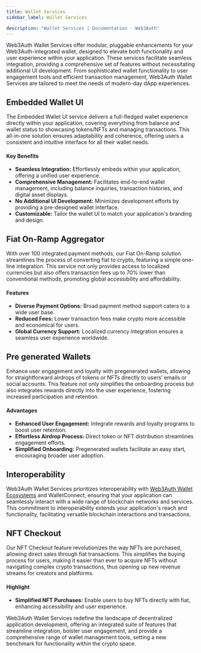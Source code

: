 ```yaml
---
title: Wallet Services
sidebar_label: Wallet Services

description: "Wallet Services | Documentation - Web3Auth"
---
```


Web3Auth Wallet Services offer modular, pluggable enhancements for your Web3Auth-integrated wallet,
designed to elevate both functionality and user experience within your application. These services
facilitate seamless integration, providing a comprehensive set of features without necessitating
additional UI development. From sophisticated wallet functionality to user engagement tools and
efficient transaction management, Web3Auth Wallet Services are tailored to meet the needs of
modern-day dApp experiences.

## Embedded Wallet UI

The Embedded Wallet UI service delivers a full-fledged wallet experience directly within your
application, covering everything from balance and wallet status to showcasing tokens/NFTs and
managing transactions. This all-in-one solution ensures adaptability and coherence, offering users a
consistent and intuitive interface for all their wallet needs.

#### Key Benefits

- **Seamless Integration:** Effortlessly embeds within your application, offering a unified user
  experience.
- **Comprehensive Management:** Facilitates end-to-end wallet management, including balance
  inquiries, transaction histories, and digital asset displays.
- **No Additional UI Development:** Minimizes development efforts by providing a pre-designed wallet
  interface.
- **Customizable:** Tailor the wallet UI to match your application's branding and design.

## Fiat On-Ramp Aggregator

With over 100 integrated payment methods, our Fiat On-Ramp solution streamlines the process of
converting fiat to crypto, featuring a simple one-line integration. This service not only provides
access to localized currencies but also offers transaction fees up to 70% lower than conventional
methods, promoting global accessibility and affordability.

#### Features

- **Diverse Payment Options:** Broad payment method support caters to a wide user base.
- **Reduced Fees:** Lower transaction fees make crypto more accessible and economical for users.
- **Global Currency Support:** Localized currency integration ensures a seamless user experience
  worldwide.

## Pre generated Wallets

Enhance user engagement and loyalty with pregenerated wallets, allowing for straightforward airdrops
of tokens or NFTs directly to users’ emails or social accounts. This feature not only simplifies the
onboarding process but also integrates rewards directly into the user experience, fostering
increased participation and retention.

#### Advantages

- **Enhanced User Engagement:** Integrate rewards and loyalty programs to boost user retention.
- **Effortless Airdrop Process:** Direct token or NFT distribution streamlines engagement efforts.
- **Simplified Onboarding:** Pregenerated wallets facilitate an easy start, encouraging broader user
  adoption.

## Interoperability

Web3Auth Wallet Services prioritizes interoperability with
[Web3Auth Wallet Ecosystems](/docs/product/wallet-ecosystems) and WalletConnect, ensuring that your
application can seamlessly interact with a wide range of blockchain networks and services. This
commitment to interoperability extends your application's reach and functionality, facilitating
versatile blockchain interactions and transactions.

## NFT Checkout

Our NFT Checkout feature revolutionizes the way NFTs are purchased, allowing direct sales through
fiat transactions. This simplifies the buying process for users, making it easier than ever to
acquire NFTs without navigating complex crypto transactions, thus opening up new revenue streams for
creators and platforms.

#### Highlight

- **Simplified NFT Purchases:** Enable users to buy NFTs directly with fiat, enhancing accessibility
  and user experience.

Web3Auth Wallet Services redefine the landscape of decentralized application development, offering
an integrated suite of features that streamline integration, bolster user engagement, and provide a
comprehensive range of wallet management tools, setting a new benchmark for functionality within the
crypto space.

